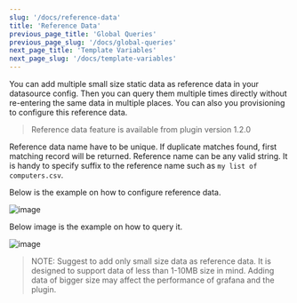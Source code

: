 ```yaml
---
slug: '/docs/reference-data'
title: 'Reference Data'
previous_page_title: 'Global Queries'
previous_page_slug: '/docs/global-queries'
next_page_title: 'Template Variables'
next_page_slug: '/docs/template-variables'
---
```


You can add multiple small size static data as reference data in your datasource config. Then you can query them multiple times directly without re-entering the same data in multiple places. You can also you provisioning to configure this reference data.

> Reference data feature is available from plugin version 1.2.0

Reference data name have to be unique. If duplicate matches found, first matching record will be returned. Reference name can be any valid string. It is handy to specify suffix to the reference name such as `my list of computers.csv`.

Below is the example on how to configure reference data.

![image](https://user-images.githubusercontent.com/153843/198975951-1642f55d-e2a8-4eab-ae18-b2f2a9d3fce1.png#center)

Below image is the example on how to query it.

![image](https://user-images.githubusercontent.com/153843/198976089-0736c591-2a53-4aac-a58f-00f3c92797f8.png#center)

> NOTE: Suggest to add only small size data as reference data. It is designed to support data of less than 1-10MB size in mind. Adding data of bigger size may affect the performance of grafana and the plugin.
